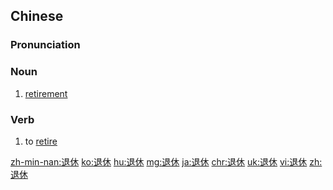 ==Chinese==
{{zh-forms}}

===Pronunciation===
{{zh-pron
|m=tuìxiū
|c=teoi3 jau1
|h=pfs=thui-hiû
|mn=qz:thèr-hiu/tw,xm,zz:thè-hiu/twv,xm,zz:thòe-hiu
|ma=Zh-tuìxiu.ogg
|cat=n,v
}}

===Noun===
{{zh-noun}}

# [[retirement]]

===Verb===
{{zh-verb}}

# to [[retire]]

[[zh-min-nan:退休]]
[[ko:退休]]
[[hu:退休]]
[[mg:退休]]
[[ja:退休]]
[[chr:退休]]
[[uk:退休]]
[[vi:退休]]
[[zh:退休]]